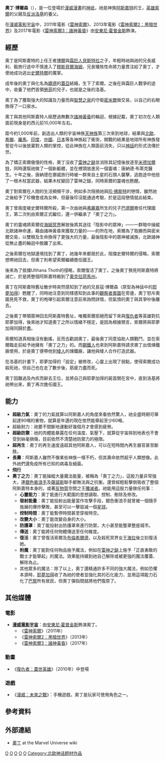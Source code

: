 {{unreferenced|time=2015-11-10T01:29:47+00:00}}
{{noteTA
|G1=美国漫画
|G2=Movie
|G3=Show
|1=zh-cn:奥丁; zh-tw:奧丁; zh-hk:奧丁;
}}
{{Superherobox <!--Wikipedia:WikiProject Comics-->
|image= [[file:Odin_Marvel_Comics.jpg|282px]]
|character_name=奧丁<br/>{{lang|en|Odin}}
|aliases=All-Father, Woden, Wotan, Atum-Re, Wulf the Wanderer, Orrin, Infinity
|real_name=奧丁·博爾森（Odin Borson）
|citizenship=
|publisher=[[漫威漫畫|漫威漫畫]]
|debut= 《{{link-en|神秘之旅|Journey into Mystery}}》 第86期（1962年11月）
|creators=[[史丹·李|史丹·李]]<br/>[[杰克·科比|杰克·科比]]
|powers=超級力量、速度、耐力、防禦<br/>優秀的軍事家兼指揮官<br/>天才級智力<br/>武術專家<br/>奧丁神力<br/>超再生<br/>魔法<br/>長壽
|}}

'''奧丁·博爾森'''（{{lang-en|Odin Borson}}），是一位登場於[[漫威漫畫|漫威漫畫]]的[[神祇|神祇]]，祂是神族[[阿斯嘉特|阿斯嘉特]]的王，[[超級英雄|英雄]][[索爾_(漫威漫畫)|索爾]]的父親及[[超級反派|反派]][[洛基_(漫威漫畫)|洛基]]的養父。

在[[漫威電影宇宙|漫威電影宇宙]]中，2011年電影《[[雷神索爾_(電影)|雷神索爾]]》、2013年電影《[[雷神索爾2：黑暗世界|雷神索爾2：黑暗世界]]》及2017年電影《[[雷神索爾3：諸神黃昏|雷神索爾3：諸神黃昏]]》由[[安東尼·霍普金斯|安東尼·霍普金斯]]飾演。

== 經歷 ==
奧丁是阿斯嘉特的上任王者[[包爾|博爾]]與[[霜巨人|霜巨人]][[貝斯特拉|貝斯特拉]]之子，年輕時祂與祂的兄長威利、毅旅行途中不慎進入了[[穆斯貝爾海姆|穆斯貝爾海姆]]，兄長犧牲性命將力量貫注給了奧丁，才使祂成功逃出[[史爾特爾|史爾特爾]]的魔掌。

成年後的奧丁與化名為[[嬌德|嬌德]]的[[蓋亞|蓋亞]]結婚，生下了索爾。之後在與霜巨人戰爭的途中，收養了他們首領[[勞菲|勞菲]]的兒子，也就是之後的洛基。

奧丁為了獲取強大的知識及力量而與[[密米爾之泉|智慧之泉]]的守衛[[密米爾|密米爾]]做交易，以自己的右眼換得了一口泉水。

奧丁與其他阿斯嘉特人經歷過無數次[[諸神黃昏|諸神黃昏]]的輪迴，根據記載，奧丁初次在人類面前現身是約西元前10,000年左右。

距今約1,000年前，創造出人類的宇宙神族[[天神族|天神族]]第三次來到地球，結果與[[北歐神話|北歐]]、[[希臘神話|希臘]]、[[羅馬神話|羅馬]]、[[印度神話|印度]]、[[中國神話|中國]]、[[日本神話|日本]]等各神族起了衝突，開戰的結果是地球所有神族發誓從今以後放棄對人類的掌控，從此神族在人類面前消失，只以[[神話|神話]]的形式流傳於世。

為了矯正索爾傲慢的性格，奧丁沒收了[[妙爾尼爾|雷神之鎚]]並消除其記憶後放逐至[[米德加爾特|米德加爾特]]，同時還幫祂做了一個新軀體，並在裡頭放進另一個靈魂：唐納德·布萊克醫生。十年之後，唐納德在挪威旅行時被一群來自土星的石頭人襲擊，逃跑途中他撿了一根木杖當武器，結果木杖變回了雷神之鎚，同時索爾的靈魂也甦醒。

奧丁對索爾在人間的生活頻頻干涉，例如多次阻撓祂與[[珍·佛斯特|珍·佛斯特]]的戀情，雖然祂之後給予了珍機會成為女神，但最後珍沒能通過考驗，於是這段戀情就此結束。

奧丁曾兩度被史爾特爾所殺，第一次由祂與[[弗麗嘉|弗麗嘉]]所生的兒子[[巴德爾|巴德爾]]擔任代理國王，第二次則由索爾正式繼位，還一併繼承了「奧丁之力」。

奧丁的靈魂將索爾從[[海姆冥界|海姆冥界]]解放後將其送往「陰影中的眾神」——一群暗中操縱北歐諸神命運，藉由諸神黃昏來獲取力量的{{Tsl|en|Elder Gods (Marvel Comics)|古神族}}——的所在地，索爾為了取勝而與密米爾交易，以雙眼及生命換得了更強大的力量，最後陰影中的眾神被滅族，北歐諸神從無止盡的輪迴中脫離了出來。

之後索爾在地獄邊境找到了奧丁，祂幾年來都居於此，阻擋史爾特爾的侵略，索爾想帶祂回去，但奧丁則希望索爾繼續擔任國王。

後來為了抵擋Ulthana Thoth的侵略，索爾復活了奧丁。之後奧丁預見阿斯嘉特將滅亡，於是將整個阿斯嘉特搬到了[[奧克拉荷馬州|奧克拉荷馬州]]。

奧丁在阿斯嘉特舊址散步時突然感知到了祂的兄長寇·博爾森（原型為神話中的[[耶夢加得|耶夢加得]]）甦醒了，同時祂注意到同樣感知到此事的[[觀察者|觀察者]][[奧圖_(漫畫)|奧圖]]在旁邊，奧丁怒斥奧圖見死不救，奧丁的咆哮引起索爾注意前來詢問詳情，但氣憤的奧丁與其爭吵後離去。

之後奧丁帶領眾神回去阿斯嘉特舊址，唯獨索爾拒絕而留下來與[[復仇者|復仇者]]等英雄對抗耶夢加得，後來祂才知道奧丁之所以情緒不穩定，是因為根據預言，索爾將與耶夢加得同歸於盡。

索爾知道真相後沒有動搖，反而去勸說奧丁，最後奧丁同意協助人類戰鬥，並在索爾臨走前給予祂擁有「奧丁之力」的{{Tsl|en|Odinsword|奧丁之劍}}。而[[鋼鐵人|鋼鐵人]]也來到阿斯嘉特請求奧丁出借煉鐵廠使用，於是奧丁便帶他到[[侏儒_(北歐神話)|矮人]]的煉鐵廠，讓他與矮人合作打造武器。

在洛基的計畫下，耶夢加得的「設定」被修改，心靈上出現了弱點，使得索爾成功殺死祂，但自己也在走了數步後，筋疲力盡而死。

奧丁因難過及內疚而辭去王位，並將自己與耶夢加得的屍首關在宮中，直到洛基將祂帶出來，奧丁再次擔任國王。

== 能力 ==
* '''超級力氣'''：奧丁的力氣就算以阿斯嘉人的角度來看依然驚人，祂全盛時期可舉起達90噸的重物，就算是年邁的現在依然能舉起至少60噸。
* 超級耐力：祂要不間斷地運動好幾個月才會感到疲勞。
* '''超級防禦'''：祂的肉體能暴露在任何溫度、氣壓下，就算從宇宙摔到地表也不會受到絲毫損傷，目前依然不清楚祂防禦力的極限。
* '''超再生'''：奧丁的再生速度遠超其他阿斯嘉人，可以在短時間內再生器官甚至斷肢。
* '''長壽'''：阿斯嘉人雖然不像某些神族一樣不朽，但其壽命依然超乎人類想像。此外祂們還免疫所有已知的病毒及細菌。
* '''飛行'''
* '''奧丁之力'''：奧丁能操縱大量魔法能量，被稱為「奧丁之力」，這股力量非常強大，連[[銀色衝浪手|銀色衝浪手]]及[[薩諾斯|薩諾斯]]聯手都無法與之抗衡。還曾經輕鬆擊倒吸收了整個阿斯嘉特本身的{{Tsl|en|Absorbing Man|吸收人}}，或著[[反物質|反物質]]空間之王[[殲滅者_(漫威漫畫)|殲滅者]]。祂能用這股力量做任何事：
** '''心靈能力'''：奧丁能進行大範圍的思想讀取、控制、刪除及修改。
** '''發射能量'''：奧丁能投射出能量當作攻擊手段，銀色衝浪手就曾被一個隨手施展的爆炸擊敗，甚至可以一擊毀滅一個[[星球|星球]]。
** '''控制時間'''：奧丁能暫停時間甚至穿梭時空。
** '''改變大小'''：奧丁能改變自身的大小。
** '''防護罩'''：奧丁能投射出防護罩來進行防禦，大小甚至能壟罩整座城市。
** '''傳送'''：奧丁能將任何物體傳送至任何維度。
** '''復活'''：奧丁曾復活索爾及[[布倫希爾德|布倫希爾德]]，以及殺死冥界女王[[赫爾_(北歐神話)|海拉]]後立刻復活她。
** '''附魔'''：奧丁能對任何物品施予魔法，例如在[[妙爾尼爾|雷神之鎚]]上施予「正直勇敢的戰士才能舉起」的魔法。效果能持續到祂自己解除或被更強的魔法覆蓋、解除為止。
** 其他眾多的魔法：除了以上，奧丁還精通許多不同的強大魔法，例如恐懼本源時，[[耶夢加得|耶夢加得]]收了{{Tsl|en|Grey Gargoyle|灰石像鬼}}為祂的使者並強化其的石化能力，並用這項能力石化了[[巴黎|巴黎]]所有居民，但奧丁彈指間就將他們復原了。

== 其他媒體 ==
===電影===
*'''[[漫威電影宇宙|漫威電影宇宙]]'''：由[[安東尼·霍普金斯|安東尼·霍普金斯]]飾演奧丁。
** 《[[雷神索爾_(電影)|雷神索爾]]》（2011年）
** 《[[雷神索爾2：黑暗世界|雷神索爾2：黑暗世界]]》（2013年）
** 《[[雷神索爾3：諸神黃昏|雷神索爾3：諸神黃昏]]》（2017年）

===動畫===
* 《[[復仇者：蓋世英雄|復仇者：蓋世英雄]]》（2010年）中登場

===遊戲===
*《[[漫威：未來之戰|漫威：未來之戰]]》：手機遊戲，奧丁是玩家可使用角色之一。

== 參考資料 ==
{{reflist}}

== 外部連結 ==
* {{en}} [http://marvel.com/universe/Odin 奧丁] {{Wayback|url=http://marvel.com/universe/Odin |date=20170316200748 }} at the Marvel Universe wiki

{{索爾 (漫威漫畫)}}
{{漫威宇宙实体}}

[[Category:1966年首次亮相的漫画角色|O]]
[[Category:由傑克·科比创作的角色|O]]
[[Category:由斯坦·李创作的角色|O]]
[[Category:漫威漫畫作品|O]]
[[Category:漫威漫畫超級英雄|O]]
[[Category:北欧神话题材作品|Category:北欧神话题材作品]]